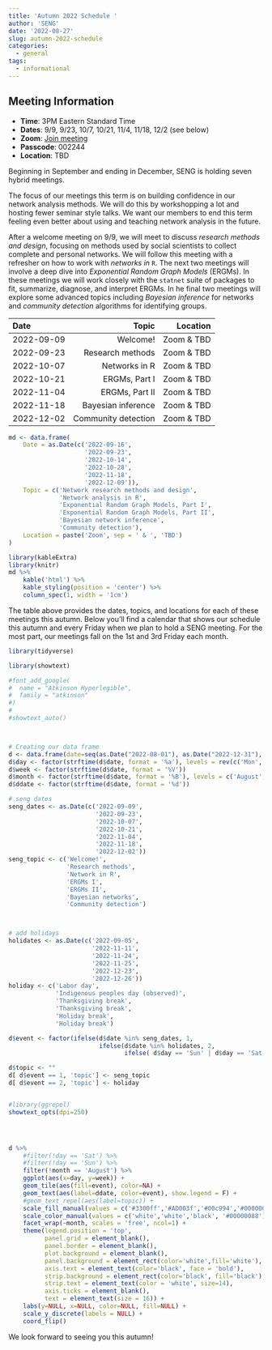 ```yaml
---
title: 'Autumn 2022 Schedule '
author: 'SENG'
date: '2022-08-27'
slug: autumn-2022-schedule
categories:
  - general
tags:
  - informational
---
```


## Meeting Information 

- **Time**: 3PM Eastern Standard Time
- **Dates**: 9/9, 9/23, 10/7, 10/21, 11/4, 11/18, 12/2 (see below)
- **Zoom**: [Join meeting](https://osu.zoom.us/j/7886600344?pwd=ZmYweUt6MFBvRlYvdHhjeU9CZnhlZz09)
- **Passcode**: 002244
- **Location**: TBD 

Beginning in September and ending in December, SENG is holding seven hybrid meetings. 

The focus of our meetings this term is on building confidence in our network analysis methods. We will do this by workshopping a lot and hosting fewer seminar style talks. We want our members to end this term feeling even better about using and teaching network analysis in the future. 

After a welcome meeting on 9/9, we will meet to discuss *research methods and design*, focusing on methods used by social scientists to collect complete and personal networks. We will follow this meeting with a refresher on how to work with *networks in* `R`. The next two meetings will involve a deep dive into *Exponential Random Graph Models* (ERGMs). In these meetings we will work closely with the `statnet` suite of packages to fit, summarize, diagnose, and interpret ERGMs. In he final two meetings will explore some advanced topics including *Bayesian inference* for networks and *community detection* algorithms for identifying groups. 

Date                                                 Topic              Location
------------------------  --------------------------------  --------------------
2022-09-09                                         Welcome!           Zoom & TBD
2022-09-23                                 Research methods           Zoom & TBD
2022-10-07                                    Networks in R           Zoom & TBD
2022-10-21                                    ERGMs, Part I           Zoom & TBD
2022-11-04                                   ERGMs, Part II           Zoom & TBD
2022-11-18                               Bayesian inference           Zoom & TBD
2022-12-02                              Community detection           Zoom & TBD          


```r
md <- data.frame(
    Date = as.Date(c('2022-09-16',
                     '2022-09-23',
                     '2022-10-14',
                     '2022-10-28',
                     '2022-11-18',
                     '2022-12-09')), 
    Topic = c('Network research methods and design', 
              'Network analysis in R',
              'Exponential Random Graph Models, Part I',
              'Exponential Random Graph Models, Part II',
              'Bayesian network inference',
              'Community detection'), 
    Location = paste('Zoom', sep = ' & ', 'TBD')
)

library(kableExtra)
library(knitr)
md %>%
    kable('html') %>%
    kable_styling(position = 'center') %>%
    column_spec(1, width = '1cm') 
```

The table above provides the dates, topics, and locations for each of these meetings this autumn. Below you'll find a calendar that shows our schedule this autumn and every Friday when we plan to hold a SENG meeting. For the most part, our meetings fall on the 1st and 3rd Friday each month. 

```r
library(tidyverse)

library(showtext)

#font_add_google(
#  name = "Atkinson Hyperlegible", 
#  family = "atkinson"
#)
#
#showtext_auto()



# Creating our data frame 
d <- data.frame(date=seq(as.Date("2022-08-01"), as.Date("2022-12-31"), 1))
d$day <- factor(strftime(d$date, format = '%a'), levels = rev(c('Mon','Tue','Wed','Thu','Fri','Sat','Sun')))
d$week <- factor(strftime(d$date, format = '%V'))
d$month <- factor(strftime(d$date, format = '%B'), levels = c('August','September','October','November','December'))
d$ddate <- factor(strftime(d$date, format = '%d'))

# seng dates 
seng_dates <- as.Date(c('2022-09-09',
                        '2022-09-23',
                        '2022-10-07',
                        '2022-10-21',
                        '2022-11-04',
                        '2022-11-18',
                        '2022-12-02'))
seng_topic <- c('Welcome!',
                'Research methods',
                'Network in R',
                'ERGMs I',
                'ERGMs II',
                'Bayesian networks',
                'Community detection')



# add holidays 
holidates <- as.Date(c('2022-09-05',
                       '2022-11-11',
                       '2022-11-24',
                       '2022-11-25',
                       '2022-12-23',
                       '2022-12-26'))
holiday <- c('Labor day',
             'Indigenous peoples day (observed)',
             'Thanksgiving break',
             'Thanksgiving break',
             'Holiday break',
             'Holiday break')

d$event <- factor(ifelse(d$date %in% seng_dates, 1, 
                         ifelse(d$date %in% holidates, 2, 
                                ifelse( d$day == 'Sun' | d$day == 'Sat', 3, 4))))

d$topic <- ""
d[ d$event == 1, 'topic'] <- seng_topic
d[ d$event == 2, 'topic'] <- holiday


#library(ggrepel)
showtext_opts(dpi=250)




d %>%
    #filter(!day == 'Sat') %>%
    #filter(!day == 'Sun') %>%
    filter(!month == 'August') %>%
    ggplot(aes(x=day, y=week)) + 
    geom_tile(aes(fill=event), color=NA) + 
    geom_text(aes(label=ddate, color=event), show.legend = F) + 
    #geom_text_repel(aes(label=topic)) + 
    scale_fill_manual(values = c('#3300ff','#AD003f','#00c994','#00000011'), labels = c('SENG','Holiday','Weekend','None')) + 
    scale_color_manual(values = c('white','white','black', '#00000088'), labels = c('SENG','Holiday','Weekend','None')) + 
    facet_wrap(~month, scales = 'free', ncol=1) + 
    theme(legend.position = 'top',
          panel.grid = element_blank(), 
          panel.border = element_blank(), 
          plot.background = element_blank(), 
          panel.background = element_rect(color='white',fill='white'),
          axis.text = element_text(color='black', face = 'bold'), 
          strip.background = element_rect(color='black', fill='black'),
          strip.text = element_text(color = 'white', size=14), 
          axis.ticks = element_blank(), 
          text = element_text(size = 16)) + 
    labs(y=NULL, x=NULL, color=NULL, fill=NULL) +
    scale_y_discrete(labels = NULL) + 
    coord_flip()

```

We look forward to seeing you this autumn! 
